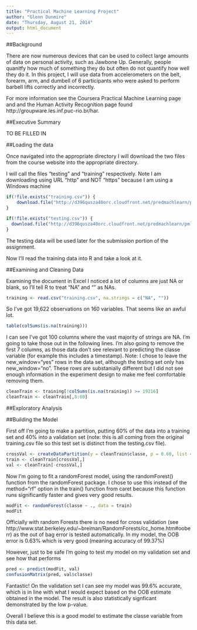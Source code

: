 ```yaml
---
title: "Practical Machine Learning Project"
author: "Glenn Dunmire"
date: "Thursday, August 21, 2014"
output: html_document
---
```


##Background

There are now numerous devices that can be used to collect large amounts of data on personal activity, such as Jawbone Up. Generally, people quanitfy how much of something they do but often do not quantify how well they do it. In this project, I will use data from accelerometers on the belt, forearm, arm, and dumbell of 6 participants who were asked to perform barbell lifts correctly and incorrectly. 

For more information see the Coursera Practical Machine Learning page and and the Human Activity Recognition page found http://groupware.les.inf.puc-rio.br/har.

##Executive Summary

TO BE FILLED IN

##Loading the data

Once navigated into the appropriate directory I will download the two files from the course website into the appropriate directory. 

I will call the files "testing" and "training" respectively. Note I am downloading using URL "http" and NOT "https" because I am using a Windows machine

```r
if(!file.exists("training.csv")) {
    download.file("http://d396qusza40orc.cloudfront.net/predmachlearn/pml-training.csv", "training.csv")
}

if(!file.exists("testing.csv")) {
  download.file("http://d396qusza40orc.cloudfront.net/predmachlearn/pml-testing.csv", "testing.csv")
}
```

The testing data will be used later for the submission portion of the assignment.

Now I'll read the training data into R and take a look at it.

##Examining and Cleaning Data

Examining the document in Excel I noticed a lot of columns are just NA or blank, so I'll tell R to treat "NA" and "" as NAs. 

```r
training <- read.csv("training.csv", na.strings = c("NA", ""))
```

So I've got 19,622 observations on 160 variables. That seems like an awful lot. 

```r
table(colSums(is.na(training)))
```

I can see I've got 100 columns where the vast majority of strings are NA. I'm going to take those out in the following lines. I'm also going to remove the first 7 columns, as those data don't see relevant to predicting the classe variable (for example this includes a timestamp). Note: I chose to leave the new_window="yes" rows in the data set, although the testing set only has new_window="no". These rows are substanially different but I did not see enough information in the experiment design to make me feel comfortable removing them. 

```r
cleanTrain <- training[!colSums(is.na(training)) >= 19216]
cleanTrain <- cleanTrain[,8:60]
```


##Exploratory Analysis

##Building the Model

First off I'm going to make a partition, putting 60% of the data into a training set and 40% into a validation set (note: this is all coming from the original training.csv file so this test set is distinct from the testing.csv file).

```r
crossVal <- createDataPartition(y = cleanTrain$classe, p = 0.60, list = FALSE)
train <- cleanTrain[crossVal,]
val <- cleanTrain[-crossVal,]
```

Now I'm going to fit a randomForest model, using the randomForest() function from the randomForest package. I chose to use this instead of the method="rf" option in the train() function from caret because this function runs significantly faster and gives very good results. 

```r
modFit <- randomForest(classe ~ ., data = train)
modFit
```

Officially with random Forests there is no need for cross validation (see http://www.stat.berkeley.edu/~breiman/RandomForests/cc_home.htm#ooberr) as the out of bag error is tested automatically. In my model, the OOB error is 0.63% which is very good (meaning accuracy of 99.37%)

However, just to be safe I'm going to test my model on my validation set and see how that performs
```r
pred <- predict(modFit, val)
confusionMatrix(pred, val$classe)
```

Fantastic! On the validation set I can see my model was 99.6% accurate, which is in line with what I would expect based on the OOB estimate obtained in the model. The result is also statistically signficant demonstrated by the low p-value. 

Overall I believe this is a good model to estimate the classe variable from this data set. 